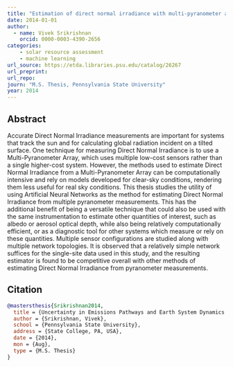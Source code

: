```yaml
---
title: "Estimation of direct normal irradiance with multi-pyranometer arrays and artificial neural networks"
date: 2014-01-01
author: 
  - name: Vivek Srikrishnan
    orcid: 0000-0003-4390-2656
categories:
    - solar resource assessment
    - machine learning
url_source: https://etda.libraries.psu.edu/catalog/26267
url_preprint:
url_repo: 
journ: "M.S. Thesis, Pennsylvania State University"
year: 2014
---
```



## Abstract

Accurate Direct Normal Irradiance measurements are important for systems that track the sun and for calculating global radiation incident on a tilted surface. One technique for measuring Direct Normal Irradiance is to use a Multi-Pyranometer Array, which uses multiple low-cost sensors rather than a single higher-cost system. However, the methods used to estimate Direct Normal Irradiance from a Multi-Pyranometer Array can be computationally intensive and rely on models developed for clear-sky conditions, rendering them less useful for real sky conditions. This thesis studies the utility of using Artificial Neural Networks as the method for estimating Direct Normal Irradiance from multiple pyranometer measurements. This has the additional benefit of being a versatile technique that could also be used with the same instrumentation to estimate other quantities of interest, such as albedo or aerosol optical depth, while also being relatively computationally efficient, or as a diagnostic tool for other systems which measure or rely on these quantities. Multiple sensor configurations are studied along with multiple network topologies. It is observed that a relatively simple network suffices for the single-site data used in this study, and the resulting estimator is found to be competitive overall with other methods of estimating Direct Normal Irradiance from pyranometer measurements.

## Citation

```bibtex
@mastersthesis{Srikrishnan2014,
  title = {Uncertainty in Emissions Pathways and Earth System Dynamics: Implications for Global Mean Sea Level Rise},
  author = {Srikrishnan, Vivek},
  school = {Pennsylvania State University},
  address = {State College, PA, USA},
  date = {2014},
  mon = {Aug},
  type = {M.S. Thesis}
}
```